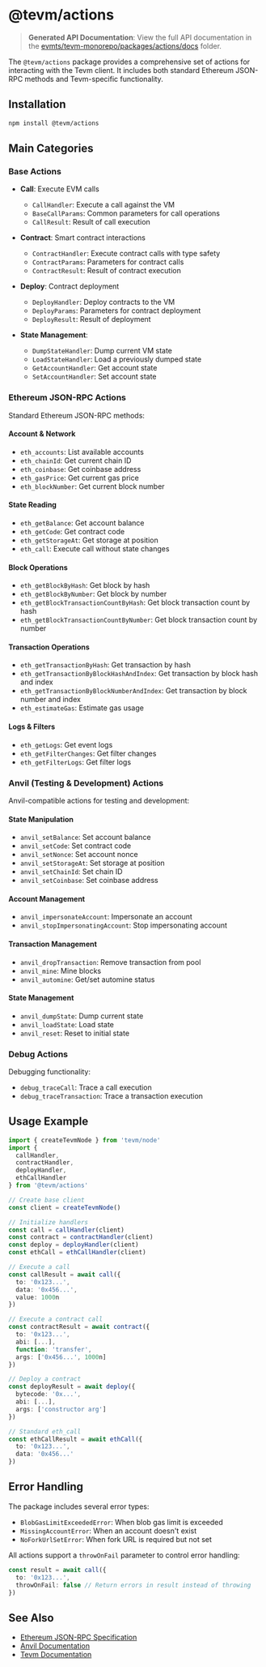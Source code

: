 # @tevm/actions

> **Generated API Documentation**: View the full API documentation in the [evmts/tevm-monorepo/packages/actions/docs](https://github.com/evmts/tevm-monorepo/tree/main/packages/actions/docs) folder.

The `@tevm/actions` package provides a comprehensive set of actions for interacting with the Tevm client. It includes both standard Ethereum JSON-RPC methods and Tevm-specific functionality.

## Installation

```bash
npm install @tevm/actions
```

## Main Categories

### Base Actions

- **Call**: Execute EVM calls
  - `CallHandler`: Execute a call against the VM
  - `BaseCallParams`: Common parameters for call operations
  - `CallResult`: Result of call execution

- **Contract**: Smart contract interactions
  - `ContractHandler`: Execute contract calls with type safety
  - `ContractParams`: Parameters for contract calls
  - `ContractResult`: Result of contract execution

- **Deploy**: Contract deployment
  - `DeployHandler`: Deploy contracts to the VM
  - `DeployParams`: Parameters for contract deployment
  - `DeployResult`: Result of deployment

- **State Management**:
  - `DumpStateHandler`: Dump current VM state
  - `LoadStateHandler`: Load a previously dumped state
  - `GetAccountHandler`: Get account state
  - `SetAccountHandler`: Set account state

### Ethereum JSON-RPC Actions

Standard Ethereum JSON-RPC methods:

#### Account & Network
- `eth_accounts`: List available accounts
- `eth_chainId`: Get current chain ID
- `eth_coinbase`: Get coinbase address
- `eth_gasPrice`: Get current gas price
- `eth_blockNumber`: Get current block number

#### State Reading
- `eth_getBalance`: Get account balance
- `eth_getCode`: Get contract code
- `eth_getStorageAt`: Get storage at position
- `eth_call`: Execute call without state changes

#### Block Operations
- `eth_getBlockByHash`: Get block by hash
- `eth_getBlockByNumber`: Get block by number
- `eth_getBlockTransactionCountByHash`: Get block transaction count by hash
- `eth_getBlockTransactionCountByNumber`: Get block transaction count by number

#### Transaction Operations
- `eth_getTransactionByHash`: Get transaction by hash
- `eth_getTransactionByBlockHashAndIndex`: Get transaction by block hash and index
- `eth_getTransactionByBlockNumberAndIndex`: Get transaction by block number and index
- `eth_estimateGas`: Estimate gas usage

#### Logs & Filters
- `eth_getLogs`: Get event logs
- `eth_getFilterChanges`: Get filter changes
- `eth_getFilterLogs`: Get filter logs

### Anvil (Testing & Development) Actions

Anvil-compatible actions for testing and development:

#### State Manipulation
- `anvil_setBalance`: Set account balance
- `anvil_setCode`: Set contract code
- `anvil_setNonce`: Set account nonce
- `anvil_setStorageAt`: Set storage at position
- `anvil_setChainId`: Set chain ID
- `anvil_setCoinbase`: Set coinbase address

#### Account Management
- `anvil_impersonateAccount`: Impersonate an account
- `anvil_stopImpersonatingAccount`: Stop impersonating account

#### Transaction Management
- `anvil_dropTransaction`: Remove transaction from pool
- `anvil_mine`: Mine blocks
- `anvil_automine`: Get/set automine status

#### State Management
- `anvil_dumpState`: Dump current state
- `anvil_loadState`: Load state
- `anvil_reset`: Reset to initial state

### Debug Actions

Debugging functionality:

- `debug_traceCall`: Trace a call execution
- `debug_traceTransaction`: Trace a transaction execution

## Usage Example

```typescript
import { createTevmNode } from 'tevm/node'
import {
  callHandler,
  contractHandler,
  deployHandler,
  ethCallHandler
} from '@tevm/actions'

// Create base client
const client = createTevmNode()

// Initialize handlers
const call = callHandler(client)
const contract = contractHandler(client)
const deploy = deployHandler(client)
const ethCall = ethCallHandler(client)

// Execute a call
const callResult = await call({
  to: '0x123...',
  data: '0x456...',
  value: 1000n
})

// Execute a contract call
const contractResult = await contract({
  to: '0x123...',
  abi: [...],
  function: 'transfer',
  args: ['0x456...', 1000n]
})

// Deploy a contract
const deployResult = await deploy({
  bytecode: '0x...',
  abi: [...],
  args: ['constructor arg']
})

// Standard eth_call
const ethCallResult = await ethCall({
  to: '0x123...',
  data: '0x456...'
})
```

## Error Handling

The package includes several error types:

- `BlobGasLimitExceededError`: When blob gas limit is exceeded
- `MissingAccountError`: When an account doesn't exist
- `NoForkUrlSetError`: When fork URL is required but not set

All actions support a `throwOnFail` parameter to control error handling:

```typescript
const result = await call({
  to: '0x123...',
  throwOnFail: false // Return errors in result instead of throwing
})
```

## See Also

- [Ethereum JSON-RPC Specification](https://ethereum.org/en/developers/docs/apis/json-rpc/)
- [Anvil Documentation](https://book.getfoundry.sh/reference/anvil/)
- [Tevm Documentation](https://tevm.sh/)